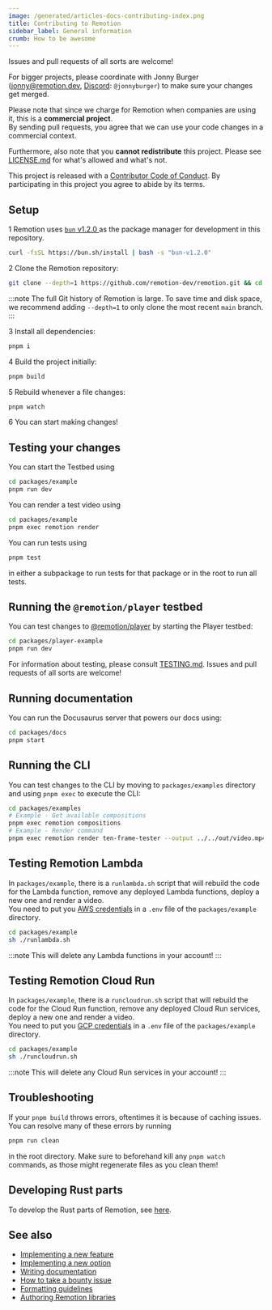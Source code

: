 ```yaml
---
image: /generated/articles-docs-contributing-index.png
title: Contributing to Remotion
sidebar_label: General information
crumb: How to be awesome
---
```


Issues and pull requests of all sorts are welcome!

For bigger projects, please coordinate with Jonny Burger (<a href="mailto:jonny@remotion.dev">jonny@remotion.dev</a>, <a href="https://remotion.dev/discord">Discord</a>: <code>@jonnyburger</code>) to make sure your changes get merged.

Please note that since we charge for Remotion when companies are using it, this is a **commercial project**.  
By sending pull requests, you agree that we can use your code changes in a commercial context.

Furthermore, also note that you **cannot redistribute** this project. Please see [LICENSE.md](https://remotion.dev/license) for what's allowed and what's not.

This project is released with a [Contributor Code of Conduct](https://remotion.dev/coc). By participating in this project you agree to abide by its terms.

## Setup

<Step>1</Step> Remotion uses <a href="https://pnpm.io/">
  <code>bun</code> v1.2.0
</a> as the package manager for development in this repository. <br />

```sh
curl -fsSL https://bun.sh/install | bash -s "bun-v1.2.0"
```

<Step>2</Step> Clone the Remotion repository:

```sh
git clone --depth=1 https://github.com/remotion-dev/remotion.git && cd remotion
```

:::note
The full Git history of Remotion is large. To save time and disk space, we recommend adding `--depth=1` to only clone the most recent `main` branch.
:::

<Step>3</Step> Install all dependencies:

```sh
pnpm i
```

<Step>4</Step> Build the project initially:

```sh
pnpm build
```

<Step>5</Step> Rebuild whenever a file changes:

```sh
pnpm watch
```

<Step>6</Step> You can start making changes!

## Testing your changes

You can start the Testbed using

```sh
cd packages/example
pnpm run dev
```

You can render a test video using

```sh
cd packages/example
pnpm exec remotion render
```

You can run tests using

```sh
pnpm test
```

in either a subpackage to run tests for that package or in the root to run all tests.

## Running the `@remotion/player` testbed

You can test changes to [@remotion/player](https://remotion.dev/docs/player) by starting the Player testbed:

```sh
cd packages/player-example
pnpm run dev
```

For information about testing, please consult [TESTING.md](https://github.com/remotion-dev/remotion/blob/main/TESTING.md). Issues and pull requests of all sorts are welcome!

## Running documentation

You can run the Docusaurus server that powers our docs using:

```sh
cd packages/docs
pnpm start
```

## Running the CLI

You can test changes to the CLI by moving to `packages/examples` directory and using `pnpm exec` to execute the CLI:

```sh
cd packages/examples
# Example - Get available compositions
pnpm exec remotion compositions
# Example - Render command
pnpm exec remotion render ten-frame-tester --output ../../out/video.mp4
```

## Testing Remotion Lambda

In `packages/example`, there is a `runlambda.sh` script that will rebuild the code for the Lambda function, remove any deployed Lambda functions, deploy a new one and render a video.  
You need to put you [AWS credentials](/docs/lambda/authentication) in a `.env` file of the `packages/example` directory.

```sh
cd packages/example
sh ./runlambda.sh
```

:::note
This will delete any Lambda functions in your account!
:::

## Testing Remotion Cloud Run

In `packages/example`, there is a `runcloudrun.sh` script that will rebuild the code for the Cloud Run function, remove any deployed Cloud Run services, deploy a new one and render a video.  
You need to put you [GCP credentials](/docs/cloudrun/generate-env) in a `.env` file of the `packages/example` directory.

```sh
cd packages/example
sh ./runcloudrun.sh
```

:::note
This will delete any Cloud Run services in your account!
:::

## Troubleshooting

If your `pnpm build` throws errors, oftentimes it is because of caching issues. You can resolve many of these errors by running

```ts
pnpm run clean
```

in the root directory. Make sure to beforehand kill any `pnpm watch` commands, as those might regenerate files as you clean them!

## Developing Rust parts

To develop the Rust parts of Remotion, see [here](/docs/contributing/rust).

## See also

- [Implementing a new feature](/docs/contributing/feature)
- [Implementing a new option](/docs/contributing/option)
- [Writing documentation](/docs/contributing/docs)
- [How to take a bounty issue](/docs/contributing/bounty)
- [Formatting guidelines](/docs/contributing/formatting)
- [Authoring Remotion libraries](/docs/authoring-packages)

